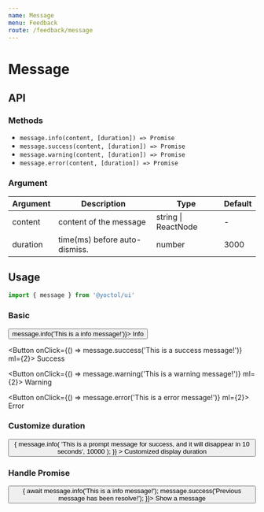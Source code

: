 ```yaml
---
name: Message
menu: Feedback
route: /feedback/message
---
```



# Message

## API

### Methods

- `message.info(content, [duration]) => Promise`
- `message.success(content, [duration]) => Promise`
- `message.warning(content, [duration]) => Promise`
- `message.error(content, [duration]) => Promise`

### Argument

| Argument | Description                   | Type                | Default |
| -------- | ----------------------------- | ------------------- | ------- |
| content  | content of the message        | string \| ReactNode | -       |
| duration | time(ms) before auto-dismiss. | number              | 3000    |


## Usage

```js
import { message } from '@yoctol/ui'
```

### Basic

<Playground>
  <Button onClick={() => message.info('This is a info message!')}>
    Info
  </Button>

  <Button onClick={() => message.success('This is a success message!')} ml={2}>
    Success
  </Button>

  <Button onClick={() => message.warning('This is a warning message!')} ml={2}>
    Warning
  </Button>

  <Button onClick={() => message.error('This is a error message!')} ml={2}>
    Error
  </Button>
</Playground>

### Customize duration

<Playground>
  <Button
    onClick={() => {
      message.info(
        'This is a prompt message for success, and it will disappear in 10 seconds',
        10000
      );
    }}
  >
    Customized display duration
  </Button>
</Playground>

### Handle Promise

<Playground>
  <Button onClick={async () => {
    await message.info('This is a info message!');
    message.success('Previous message has been resolve!');
  }}>
    Show a message
  </Button>
</Playground>
